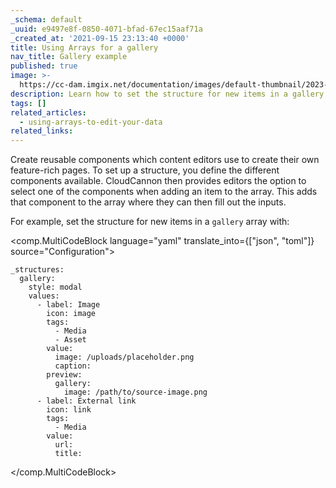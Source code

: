 ```yaml
---
_schema: default
_uuid: e9497e8f-0850-4071-bfad-67ec15aaf71a
_created_at: '2021-09-15 23:13:40 +0000'
title: Using Arrays for a gallery
nav_title: Gallery example
published: true
image: >-
  https://cc-dam.imgix.net/documentation/images/default-thumbnail/2023-Q4/CloudCannon-Documentation-Thumbnail.png
description: Learn how to set the structure for new items in a gallery array.
tags: []
related_articles:
  - using-arrays-to-edit-your-data
related_links:
---
```

Create reusable components which content editors use to create their own feature-rich pages. To set up a structure, you define the different components available. CloudCannon then provides editors the option to select one of the components when adding an item to the array. This adds that component to the array where they can then fill out the inputs.

For example, set the structure for new items in a `gallery` array with:

<comp.MultiCodeBlock language="yaml" translate_into={["json", "toml"]} source="Configuration">
```
_structures:
  gallery:
    style: modal
    values:
      - label: Image
        icon: image
        tags:
          - Media
          - Asset
        value:
          image: /uploads/placeholder.png
          caption:
        preview:
          gallery:
            image: /path/to/source-image.png
      - label: External link
        icon: link
        tags:
          - Media
        value:
          url:
          title:
```
</comp.MultiCodeBlock>
